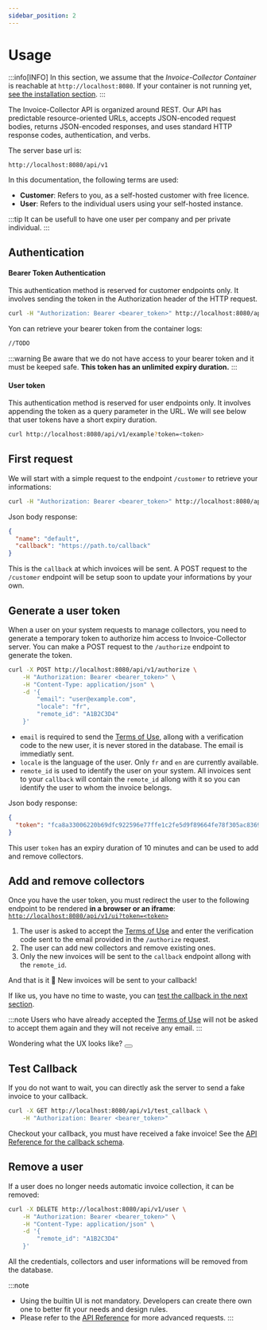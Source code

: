 ```yaml
---
sidebar_position: 2
---
```



# Usage

:::info[INFO]
In this section, we assume that the _Invoice-Collector Container_ is reachable at `http://localhost:8080`. If your container is not running yet, [see the installation section](./installation.md).
:::

The Invoice-Collector API is organized around REST. Our API has predictable resource-oriented URLs, accepts JSON-encoded request bodies, returns JSON-encoded responses, and uses standard HTTP response codes, authentication, and verbs.

The server base url is:

```
http://localhost:8080/api/v1
```

In this documentation, the following terms are used:

- **Customer**: Refers to you, as a self-hosted customer with free licence.
- **User**: Refers to the individual users using your self-hosted instance.

:::tip
It can be usefull to have one user per company and per private individual.
:::

## Authentication

#### Bearer Token Authentication

This authentication method is reserved for customer endpoints only. It involves sending the token in the Authorization header of the HTTP request.

```bash
curl -H "Authorization: Bearer <bearer_token>" http://localhost:8080/api/v1/example
```

Yon can retrieve your bearer token from the container logs:

```bash
//TODO
```

:::warning
Be aware that we do not have access to your bearer token and it must be keeped safe. **This token has an unlimited expiry duration.**
:::

#### User token

This authentication method is reserved for user endpoints only. It involves appending the token as a query parameter in the URL.
We will see below that user tokens have a short expiry duration.

```bash
curl http://localhost:8080/api/v1/example?token=<token>
```

## First request

We will start with a simple request to the endpoint `/customer` to retrieve your informations:

```bash
curl -H "Authorization: Bearer <bearer_token>" http://localhost:8080/api/v1/customer
```

Json body response:

```json
{
  "name": "default",
  "callback": "https://path.to/callback"
}
```

This is the `callback` at which invoices will be sent. A POST request to the `/customer` endpoint will be setup soon to update your informations by your own.

## Generate a user token

When a user on your system requests to manage collectors, you need to generate a temporary token to authorize him access to Invoice-Collector server. You can make a POST request to the `/authorize` endpoint to generate the token.

```bash
curl -X POST http://localhost:8080/api/v1/authorize \
    -H "Authorization: Bearer <bearer_token>" \
    -H "Content-Type: application/json" \
    -d '{
        "email": "user@example.com",
        "locale": "fr",
        "remote_id": "A1B2C3D4"
    }'
```

- `email` is required to send the [Terms of Use](https://invoice-collector.com/terms-of-use), allong with a verification code to the new user, it is never stored in the database. The email is immediatly sent.
- `locale` is the language of the user. Only `fr` and `en` are currently available.
- `remote_id` is used to identify the user on your system. All invoices sent to your `callback` will contain the `remote_id` allong with it so you can identify the user to whom the invoice belongs.

Json body response:

```json
{
  "token": "fca8a33006220b69dfc922596e77ffe1c2fe5d9f89664fe78f305ac836927fe52a788208d2f881fb829141eac12d2c384468d5e6a89c92dbe40f64a1366d2f22"
}
```

This user `token` has an expiry duration of 10 minutes and can be used to add and remove collectors.

## Add and remove collectors

Once you have the user token, you must redirect the user to the following endpoint to be rendered **in a browser or an iframe**: [`http://localhost:8080/api/v1/ui?token=<token>`](http://localhost:8080/api/v1/ui?token=REPLACE_ME)

1. The user is asked to accept the [Terms of Use](https://invoice-collector.com/terms-of-use) and enter the verification code sent to the email provided in the `/authorize` request.
2. The user can add new collectors and remove existing ones.
3. Only the new invoices will be sent to the `callback` endpoint allong with the `remote_id`.

And that is it 🎉 New invoices will be sent to your callback!

If like us, you have no time to waste, you can [test the callback in the next section](#test-callback).

:::note
Users who have already accepted the [Terms of Use](https://invoice-collector.com/terms-of-use) will not be asked to accept them again and they will not receive any email.
:::

<div style={{ textAlign: 'center' }}>
Wondering what the UX looks like?
  <Button label="Try the DEMO" link="/demo" />
</div>

## Test Callback

If you do not want to wait, you can directly ask the server to send a fake invoice to your callback.

```bash
curl -X GET http://localhost:8080/api/v1/test_callback \
    -H "Authorization: Bearer <bearer_token>"
```

Checkout your callback, you must have received a fake invoice!
See the [API Reference for the callback schema](../../api.mdx#/paths/~1test_callback/get).

## Remove a user

If a user does no longer needs automatic invoice collection, it can be removed:

```bash
curl -X DELETE http://localhost:8080/api/v1/user \
    -H "Authorization: Bearer <bearer_token>" \
    -H "Content-Type: application/json" \
    -d '{
        "remote_id": "A1B2C3D4"
    }'
```

All the credentials, collectors and user informations will be removed from the database.

:::note
- Using the builtin UI is not mandatory. Developers can create there own one to better fit your needs and design rules.
- Please refer to the [API Reference](../../api.mdx) for more advanced requests.
:::
